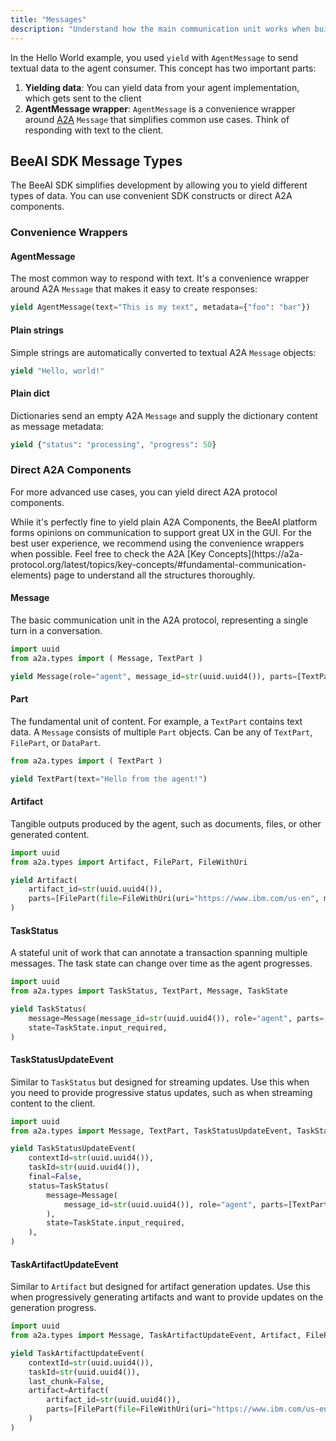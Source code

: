```yaml
---
title: "Messages"
description: "Understand how the main communication unit works when building your own agent"
---
```


In the Hello World example, you used `yield` with `AgentMessage` to send textual data to the agent consumer. This concept has two important parts:

1. **Yielding data**: You can yield data from your agent implementation, which gets sent to the client
2. **AgentMessage wrapper**: `AgentMessage` is a convenience wrapper around [A2A](https://github.com/a2aproject/A2A) `Message` that simplifies common use cases. Think of responding with text to the client.


## BeeAI SDK Message Types

The BeeAI SDK simplifies development by allowing you to yield different types of data. You can use convenient SDK constructs or direct A2A components.

### Convenience Wrappers

#### AgentMessage
The most common way to respond with text. It's a convenience wrapper around A2A `Message` that makes it easy to create responses:

```python
yield AgentMessage(text="This is my text", metadata={"foo": "bar"})
```

#### Plain strings
Simple strings are automatically converted to textual A2A `Message` objects:

```python
yield "Hello, world!"
```

#### Plain dict
Dictionaries send an empty A2A `Message` and supply the dictionary content as message metadata:

```python
yield {"status": "processing", "progress": 50}
```

### Direct A2A Components

For more advanced use cases, you can yield direct A2A protocol components.

<Warning>
While it's perfectly fine to yield plain A2A Components, the BeeAI platform forms opinions on communication to support great UX in the GUI. For the best user experience, we recommend using the convenience wrappers when possible.
</Warning>

<Tip>
Feel free to check the A2A [Key Concepts](https://a2a-protocol.org/latest/topics/key-concepts/#fundamental-communication-elements) page to understand all the structures thoroughly.
</Tip>

#### Message
The basic communication unit in the A2A protocol, representing a single turn in a conversation.

```python
import uuid
from a2a.types import ( Message, TextPart )

yield Message(role="agent", message_id=str(uuid.uuid4()), parts=[TextPart(text="Hello from the agent!")])
```

#### Part
The fundamental unit of content. For example, a `TextPart` contains text data. A `Message` consists of multiple `Part` objects. Can be any of `TextPart`, `FilePart`, or `DataPart`.

```python
from a2a.types import ( TextPart )

yield TextPart(text="Hello from the agent!")
```

#### Artifact
Tangible outputs produced by the agent, such as documents, files, or other generated content.

```python
import uuid
from a2a.types import Artifact, FilePart, FileWithUri

yield Artifact(
    artifact_id=str(uuid.uuid4()),
    parts=[FilePart(file=FileWithUri(uri="https://www.ibm.com/us-en", mime_type="text/html", name="IBM Website"))],
)
```

#### TaskStatus
A stateful unit of work that can annotate a transaction spanning multiple messages. The task state can change over time as the agent progresses.

```python
import uuid
from a2a.types import TaskStatus, TextPart, Message, TaskState

yield TaskStatus(
    message=Message(message_id=str(uuid.uuid4()), role="agent", parts=[TextPart(text="Please provide some input.")]),
    state=TaskState.input_required,
)
```

#### TaskStatusUpdateEvent
Similar to `TaskStatus` but designed for streaming updates. Use this when you need to provide progressive status updates, such as when streaming content to the client.

```python
import uuid
from a2a.types import Message, TextPart, TaskStatusUpdateEvent, TaskState, TaskStatus

yield TaskStatusUpdateEvent(
    contextId=str(uuid.uuid4()),
    taskId=str(uuid.uuid4()),
    final=False,
    status=TaskStatus(
        message=Message(
            message_id=str(uuid.uuid4()), role="agent", parts=[TextPart(text="Please provide some input.")]
        ),
        state=TaskState.input_required,
    ),
)
```

#### TaskArtifactUpdateEvent
Similar to `Artifact` but designed for artifact generation updates. Use this when progressively generating artifacts and want to provide updates on the generation progress.

```python
import uuid
from a2a.types import Message, TaskArtifactUpdateEvent, Artifact, FilePart, FileWithUri

yield TaskArtifactUpdateEvent(
    contextId=str(uuid.uuid4()),
    taskId=str(uuid.uuid4()),
    last_chunk=False,
    artifact=Artifact(
        artifact_id=str(uuid.uuid4()),
        parts=[FilePart(file=FileWithUri(uri="https://www.ibm.com/us-en", mime_type="text/html", name="IBM Website"))],
    )
)
```